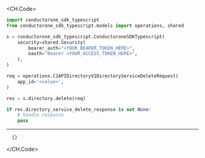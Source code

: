 
<CH.Code>
```python Delete.py
import conductorone_sdk_typescript
from conductorone_sdk_typescript.models import operations, shared

s = conductorone_sdk_typescript.ConductoroneSDKTypescript(
    security=shared.Security(
        bearer_auth="<YOUR_BEARER_TOKEN_HERE>",
        oauth="Bearer <YOUR_ACCESS_TOKEN_HERE>",
    ),
)

req = operations.C1APIDirectoryV1DirectoryServiceDeleteRequest(
    app_id='<value>',
)

res = s.directory.delete(req)

if res.directory_service_delete_response is not None:
    # handle response
    pass
```
---

```json Example Response
  {}
```
</CH.Code>
